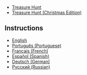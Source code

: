 {{CPW|Treasure Hunt|Caça ao Tesouro}}

*[[Media:TreasureHunt.swf|Treasure Hunt]]
*[[Media:TreasureHuntChristmasEdition.swf|Treasure Hunt (Christmas Edition)]]

==Instructions==

*[[Media:ENInstructionsTreasureHunt.swf|English]]
*[[Media:PTInstructionsTreasureHunt.swf|Português (Portuguese)]]
*[[Media:FRInstructionsTreasureHunt.swf|Français (French)]]
*[[Media:ESInstructionsTreasureHunt.swf|Español (Spanish)]]
*[[Media:DEInstructionsTreasureHunt.swf|Deutsch (German)]]
*[[Media:RUInstructionsTreasureHunt.swf|Русский (Russian)]]
